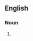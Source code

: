==English==

===Noun===
{{en-noun}}

# {{I'co*si*tet'ra*he"dron\, noun [Gr. "twenty", combining form of four + base.] (Crystallog.) A twenty-four-sided solid; a trisoctahedron each face of which is a quadrilateral; a tetragonal trisoctahedron or trapezohedron. }}